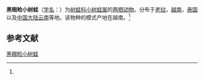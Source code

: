 {{Speciesbox
| name = 黑眼睑小树蛙
| status = LC |  status_system = iucn3.1
| status_ref = <ref name=iucn>{{IUCN2010|version=2010.3| assessors = Peter Paul van Dijk, Raoul Bain,  Michael Wai Neng Lau, Lu Shunqing, Yang Datong | year = 2004 | id = 58848 |  title = Gracixalus  gracilipes  |downloaded = 2010-10-3}}</ref>
| image = 
| genus = Philautus 
| species = gracilipes
| authority = (Bourret, 1937)<ref name='id5020'>{{cite web| url =http://www.bioinfo.cn/db05/BjdwSpecies.php?action=view&id=5020| title =黑眼睑小树蛙| work =《中国动物物种编目数据库》| publisher =中国科学院微生物研究所| author =中国科学院动物研究所| accessdate =2009-04-11| deadurl =yes| archiveurl =https://web.archive.org/web/20160305034131/http://www.bioinfo.cn/db05/BjdwSpecies.php?action=view&id=5020| archivedate =2016-03-05}}</ref>
}}

'''黑眼睑小树蛙'''（[[学名|学名]]：{{lang|la|''Philautus gracilipes''}}）为[[树蛙科|树蛙科]][[小树蛙属|小树蛙属]]的[[两栖动物|两栖动物]]。分布于[[老挝|老挝]]，[[越南|越南]]，[[泰国|泰国]]以及[[中国大陆|中国大陆]][[云南|云南]]等地。该物种的模式产地在越南。<ref name='id5020'/>

== 参考文献 ==
{{reflist}}

{{Wikispecies|Philautus gracilipes}}
{{Taxonbar|from=Q769352}}

[[Category:小树蛙属|黑眼睑小树蛙]]


{{amphibian-stub}}